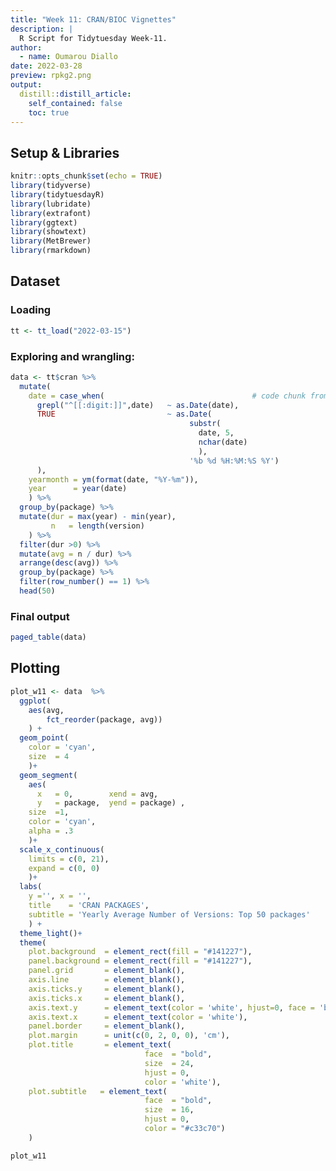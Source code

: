 ```yaml
---
title: "Week 11: CRAN/BIOC Vignettes"
description: |
  R Script for Tidytuesday Week-11.
author:
  - name: Oumarou Diallo
date: 2022-03-28
preview: rpkg2.png
output:
  distill::distill_article:
    self_contained: false
    toc: true
---
```


## Setup & Libraries

```r
knitr::opts_chunk$set(echo = TRUE)
library(tidyverse)
library(tidytuesdayR)
library(lubridate)
library(extrafont)
library(ggtext)
library(showtext)
library(MetBrewer)
library(rmarkdown)
```

## Dataset

### Loading

```r
tt <- tt_load("2022-03-15")
```


### Exploring and wrangling: 

```r
data <- tt$cran %>%
  mutate(
    date = case_when(                                 # code chunk from @tanya_shapiro
      grepl("^[[:digit:]]",date)   ~ as.Date(date), 
      TRUE                         ~ as.Date(
                                        substr(
                                          date, 5, 
                                          nchar(date)
                                          ), 
                                        '%b %d %H:%M:%S %Y')  
      ),
    yearmonth = ym(format(date, "%Y-%m")),
    year      = year(date)
    ) %>% 
  group_by(package) %>% 
  mutate(dur = max(year) - min(year),
         n   = length(version)
    ) %>% 
  filter(dur >0) %>% 
  mutate(avg = n / dur) %>% 
  arrange(desc(avg)) %>% 
  group_by(package) %>% 
  filter(row_number() == 1) %>% 
  head(50)

```

### Final output

```r
paged_table(data)
```


## Plotting

```r
plot_w11 <- data  %>% 
  ggplot(
    aes(avg, 
        fct_reorder(package, avg))
    ) +
  geom_point(
    color = 'cyan', 
    size  = 4
    )+
  geom_segment(
    aes(
      x   = 0,        xend = avg, 
      y   = package,  yend = package) , 
    size  =1, 
    color = 'cyan', 
    alpha = .3
    )+
  scale_x_continuous(
    limits = c(0, 21), 
    expand = c(0, 0)
    )+
  labs(
    y ='', x = '',
    title    = 'CRAN PACKAGES',
    subtitle = 'Yearly Average Number of Versions: Top 50 packages'
    ) +
  theme_light()+
  theme(
    plot.background  = element_rect(fill = "#141227"),
    panel.background = element_rect(fill = "#141227"),
    panel.grid       = element_blank(),
    axis.line        = element_blank(),
    axis.ticks.y     = element_blank(),
    axis.ticks.x     = element_blank(),
    axis.text.y      = element_text(color = 'white', hjust=0, face = 'bold'),
    axis.text.x      = element_text(color = 'white'),
    panel.border     = element_blank(),
    plot.margin      = unit(c(0, 2, 0, 0), 'cm'),
    plot.title       = element_text(
                              face  = "bold",
                              size  = 24, 
                              hjust = 0, 
                              color = 'white'),
    plot.subtitle   = element_text(
                              face  = "bold",
                              size  = 16, 
                              hjust = 0, 
                              color = "#c33c70")
    )

plot_w11
```


